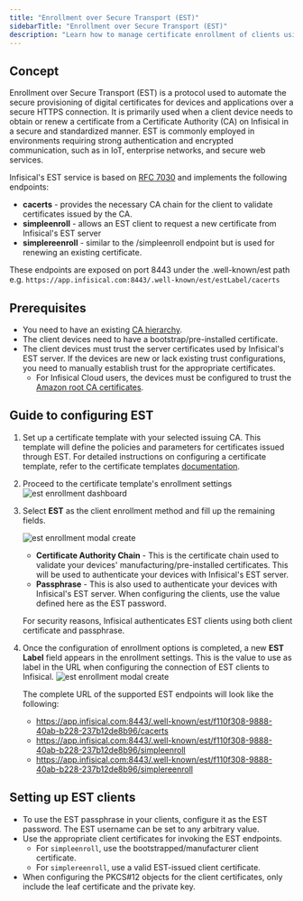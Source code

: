 ```yaml
---
title: "Enrollment over Secure Transport (EST)"
sidebarTitle: "Enrollment over Secure Transport (EST)"
description: "Learn how to manage certificate enrollment of clients using EST"
---
```


## Concept

Enrollment over Secure Transport (EST) is a protocol used to automate the secure provisioning of digital certificates for devices and applications over a secure HTTPS connection. It is primarily used when a client device needs to obtain or renew a certificate from a Certificate Authority (CA) on Infisical in a secure and standardized manner. EST is commonly employed in environments requiring strong authentication and encrypted communication, such as in IoT, enterprise networks, and secure web services.

Infisical's EST service is based on [RFC 7030](https://datatracker.ietf.org/doc/html/rfc7030) and implements the following endpoints:

- **cacerts** - provides the necessary CA chain for the client to validate certificates issued by the CA.
- **simpleenroll** - allows an EST client to request a new certificate from Infisical's EST server
- **simplereenroll** - similar to the /simpleenroll endpoint but is used for renewing an existing certificate.

These endpoints are exposed on port 8443 under the .well-known/est path e.g.
`https://app.infisical.com:8443/.well-known/est/estLabel/cacerts`

## Prerequisites

- You need to have an existing [CA hierarchy](/documentation/platform/pki/private-ca).
- The client devices need to have a bootstrap/pre-installed certificate.
- The client devices must trust the server certificates used by Infisical's EST server. If the devices are new or lack existing trust configurations, you need to manually establish trust for the appropriate certificates.
  - For Infisical Cloud users, the devices must be configured to trust the [Amazon root CA certificates](https://www.amazontrust.com/repository).

## Guide to configuring EST

1. Set up a certificate template with your selected issuing CA. This template will define the policies and parameters for certificates issued through EST. For detailed instructions on configuring a certificate template, refer to the certificate templates [documentation](/documentation/platform/pki/certificates#guide-to-issuing-certificates).

2. Proceed to the certificate template's enrollment settings
   ![est enrollment dashboard](/images/platform/pki/est/template-enroll-hover.png)

3. Select **EST** as the client enrollment method and fill up the remaining fields.

   ![est enrollment modal create](/images/platform/pki/est/template-enrollment-modal.png)

   - **Certificate Authority Chain** - This is the certificate chain used to validate your devices' manufacturing/pre-installed certificates. This will be used to authenticate your devices with Infisical's EST server.
   - **Passphrase** - This is also used to authenticate your devices with Infisical's EST server. When configuring the clients, use the value defined here as the EST password.

   For security reasons, Infisical authenticates EST clients using both client certificate and passphrase.

4. Once the configuration of enrollment options is completed, a new **EST Label** field appears in the enrollment settings. This is the value to use as label in the URL when configuring the connection of EST clients to Infisical.
   ![est enrollment modal create](/images/platform/pki/est/template-enrollment-est-label.png)

   The complete URL of the supported EST endpoints will look like the following:

   - https://app.infisical.com:8443/.well-known/est/f110f308-9888-40ab-b228-237b12de8b96/cacerts
   - https://app.infisical.com:8443/.well-known/est/f110f308-9888-40ab-b228-237b12de8b96/simpleenroll
   - https://app.infisical.com:8443/.well-known/est/f110f308-9888-40ab-b228-237b12de8b96/simplereenroll

## Setting up EST clients

- To use the EST passphrase in your clients, configure it as the EST password. The EST username can be set to any arbitrary value.
- Use the appropriate client certificates for invoking the EST endpoints.
  - For `simpleenroll`, use the bootstrapped/manufacturer client certificate.
  - For `simplereenroll`, use a valid EST-issued client certificate.
- When configuring the PKCS#12 objects for the client certificates, only include the leaf certificate and the private key.
